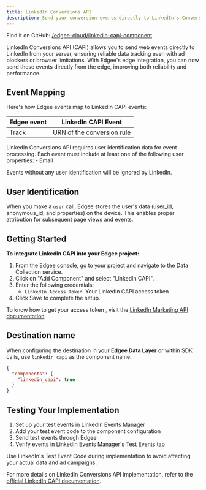 ```yaml
---
title: LinkedIn Conversions API
description: Send your conversion events directly to LinkedIn's Conversions API (CAPI), **now at the edge**.
---
```



<EdgeeSdk />

Find it on GitHub: [<Icon icon="github" iconType="solid" /> /edgee-cloud/linkedin-capi-component](https://github.com/edgee-cloud/linkedin-capi-component)

LinkedIn Conversions API (CAPI) allows you to send web events directly to LinkedIn from your server, ensuring reliable data tracking even with ad blockers or browser limitations. With Edgee's edge integration, you can now send these events directly from the edge, improving both reliability and performance.


## Event Mapping

Here's how Edgee events map to LinkedIn CAPI events:

| Edgee event | LinkedIn CAPI Event |
|-------------|----------------|
| Track       | URN of the conversion rule|


<Warning>
  LinkedIn Conversions API requires user identification data for event processing. Each event must include at least one of the following user properties:
  - Email

  Events without any user identification will be ignored by LinkedIn.
</Warning>

## User Identification

When you make a `user` call, Edgee stores the user's data (user_id, anonymous_id, and properties) on the device. This enables proper attribution for subsequent page views and events.


## Getting Started

**To integrate LinkedIn CAPI into your Edgee project:**

1. From the Edgee console, go to your project and navigate to the Data Collection service.
2. Click on "Add Component" and select "LinkedIn CAPI".
3. Enter the following credentials:
   - `LinkedIn Access Token`: Your LinkedIn CAPI access token
4. Click Save to complete the setup.

To know how to get your access token , visit the [LinkedIn Marketing API documentation](https://learn.microsoft.com/en-us/linkedin/marketing/integrations/ads-reporting/conversions-api).

## Destination name

When configuring the destination in your **Edgee Data Layer** or within SDK calls, use `linkedin_capi` as the component name:

```json
{
  "components": {
    "linkedin_capi": true
  }
}
```

## Testing Your Implementation

1. Set up your test events in LinkedIn Events Manager
2. Add your test event code to the component configuration
3. Send test events through Edgee
4. Verify events in LinkedIn Events Manager's Test Events tab

<Note>
  Use LinkedIn's Test Event Code during implementation to avoid affecting your actual data and ad campaigns.
</Note>

For more details on LinkedIn Conversions API implementation, refer to the 
[official LinkedIn CAPI documentation](https://learn.microsoft.com/en-us/linkedin/marketing/integrations/ads-reporting/conversions-api).
